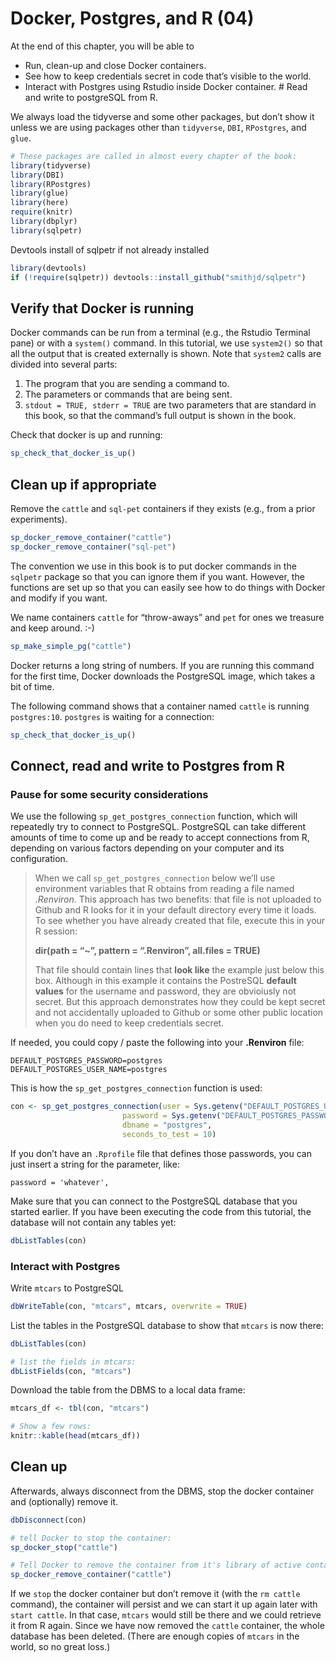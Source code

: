 # Docker, Postgres, and R (04)

At the end of this chapter, you will be able to 

  * Run, clean-up and close Docker containers.
  * See how to keep credentials secret in code that's visible to the world.
  * Interact with Postgres using Rstudio inside Docker container.
  # Read and write to postgreSQL from R.


We always load the tidyverse and some other packages, but don't show it unless we are using packages other than `tidyverse`, `DBI`, `RPostgres`, and `glue`.
```r
# These packages are called in almost every chapter of the book:
library(tidyverse)
library(DBI)
library(RPostgres)
library(glue)
library(here)
require(knitr)
library(dbplyr)
library(sqlpetr)
```

Devtools install of sqlpetr if not already installed
```r
library(devtools)
if (!require(sqlpetr)) devtools::install_github("smithjd/sqlpetr")

```


## Verify that Docker is running

Docker commands can be run from a terminal (e.g., the Rstudio Terminal pane) or with a `system()` command.  In this tutorial, we use `system2()` so that all the output that is created externally is shown.  Note that `system2` calls are divided into several parts:

1. The program that you are sending a command to.
2. The parameters or commands that are being sent.
3. `stdout = TRUE, stderr = TRUE` are two parameters that are standard in this book, so that the command's full output is shown in the book.

Check that docker is up and running:

```r
sp_check_that_docker_is_up()
```

## Clean up if appropriate
Remove the `cattle` and `sql-pet` containers if they exists (e.g., from a prior experiments).  
```r
sp_docker_remove_container("cattle")
sp_docker_remove_container("sql-pet")
```

The convention we use in this book is to put docker commands in the `sqlpetr` package so that you can ignore them if you want.  However, the functions are set up so that you can easily see how to do things with Docker and modify if you want.

We name containers `cattle` for "throw-aways" and `pet` for ones we treasure and keep around.  :-)
```r
sp_make_simple_pg("cattle")

```

Docker returns a long string of numbers.  If you are running this command for the first time, Docker downloads the PostgreSQL image, which takes a bit of time.

The following command shows that a container named `cattle` is running `postgres:10`.  `postgres` is waiting for a connection:
```r
sp_check_that_docker_is_up()

```
## Connect, read and write to Postgres from R

### Pause for some security considerations

We use the following `sp_get_postgres_connection` function, which will repeatedly try to connect to PostgreSQL.  PostgreSQL can take different amounts of time to come up and be ready to accept connections from R, depending on various factors depending on your computer and its configuration.

> When we call `sp_get_postgres_connection` below we'll use environment variables that R obtains from reading a file named *.Renviron*.  This approach has two benefits: that file is not uploaded to Github and R looks for it in your default directory every time it loads.  To see whether you have already created that file, execute this in your R session:
>
> **dir(path = "~", pattern = ".Renviron", all.files = TRUE)**
>
> That file should contain lines that **look like** the example just below this box. Although in this example it contains the PostreSQL <b>default values</b> for the username and password, they are obvioiusly not secret.  But this approach demonstrates how they could be kept secret and not accidentally uploaded to Github or some other public location when you do need to keep credentials secret.

If needed, you could copy / paste the following into your **.Renviron** file:
```
DEFAULT_POSTGRES_PASSWORD=postgres
DEFAULT_POSTGRES_USER_NAME=postgres
```

This is how the `sp_get_postgres_connection` function is used:
```r
con <- sp_get_postgres_connection(user = Sys.getenv("DEFAULT_POSTGRES_USER_NAME"),
                         password = Sys.getenv("DEFAULT_POSTGRES_PASSWORD"),
                         dbname = "postgres",
                         seconds_to_test = 10)
```
If you don't have an `.Rprofile` file that defines those passwords, you can just insert a string for the parameter, like:

  `password = 'whatever',`

Make sure that you can connect to the PostgreSQL database that you started earlier. If you have been executing the code from this tutorial, the database will not contain any tables yet:

```r
dbListTables(con)
```
<!--
The following needs to be expanded and explained -- it doesn't stand on its own as written.
### Alternative: put the database password in an environment file

The goal is to put the password in an untracked file that will **not** be committed in your source code repository. Your code can reference the name of the variable, but the value of that variable will not appear in open text in your source code.

We have chosen to call the file `dev_environment.csv` in the current working directory where you are executing this script. That file name appears in the `.gitignore` file, so that you will not accidentally commit it. We are going to create that file now.

You will be prompted for the database password. By default, a PostgreSQL database defines a database user named `postgres`, whose password is `postgres`. If you have changed the password or created a new user with a different password, then enter those new values when prompted. Otherwise, enter `postgres` and `postgres` at the two prompts.

In an interactive environment, you could execute a snippet of code that prompts the user for their username and password with the following snippet (which isn't run in the book):

Your password is still in plain text in the file, `dev_environment.csv`, so you should protect that file from exposure. However, you do not need to worry about committing that file accidentally to your git repository, because the name of the file appears in the `.gitignore` file.

For security, we use values from the `environment_variables` data.frame, rather than keeping the `username` and `password` in plain text in a source file.
-->
### Interact with Postgres

Write `mtcars` to PostgreSQL
```r
dbWriteTable(con, "mtcars", mtcars, overwrite = TRUE)
```

List the tables in the PostgreSQL database to show that `mtcars` is now there:

```r
dbListTables(con)

# list the fields in mtcars:
dbListFields(con, "mtcars")
```

Download the table from the DBMS to a local data frame:
```r
mtcars_df <- tbl(con, "mtcars")

# Show a few rows:
knitr::kable(head(mtcars_df))
```

## Clean up

Afterwards, always disconnect from the DBMS, stop the docker container and (optionally) remove it.
```r
dbDisconnect(con)

# tell Docker to stop the container:
sp_docker_stop("cattle")

# Tell Docker to remove the container from it's library of active containers:
sp_docker_remove_container("cattle")
```

If we `stop` the docker container but don't remove it (with the `rm cattle` command), the container will persist and we can start it up again later with `start cattle`.  In that case, `mtcars` would still be there and we could retrieve it from R again.  Since we have now removed the `cattle` container, the whole database has been deleted.  (There are enough copies of `mtcars` in the world, so no great loss.)

